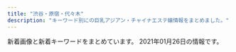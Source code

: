 ```yaml
---
title: "渋谷・原宿・代々木"
description: "キーワード別にの巨乳アジアン・チャイナエステ嬢情報をまとめました。"
---
```


新着画像と新着キーワードをまとめています。
2021年01月26日の情報です。

<DmmAffiliateIns />
<KeywordTable
  shops={
    [
    {
        "img_links": [
            "http://kokoronosato.tyo.cm/photos/sites/15/2020/08/2020082203150030.jpg",
            "http://kokoronosato.tyo.cm/images/room3.jpg",
            "http://kokoronosato.tyo.cm/photos/sites/15/2020/08/2020082205444313.jpg",
            "http://kokoronosato.tyo.cm/images/themes/pink/s_pickup.png",
            "http://kokoronosato.tyo.cm/link/88x31b.jpg",
            "http://kokoronosato.tyo.cm/link/massage-de_88_31.jpg",
            "http://kokoronosato.tyo.cm/images/themes/pink/mobile.jpg",
            "http://kokoronosato.tyo.cm/images/themes/pink/no2.png",
            "http://kokoronosato.tyo.cm/images/themes/pink/no1.png",
            "http://kokoronosato.tyo.cm/photos/sites/15/2020/08/2020082203135850.jpg",
            "http://kokoronosato.tyo.cm/images/room2.jpg",
            "http://menlog.net/link/menlog8831.jpg",
            "http://kokoronosato.tyo.cm/images/themes/pink/s_link.png",
            "http://kokoronosato.tyo.cm/link/8831.jpg",
            "http://kokoronosato.tyo.cm/images/themes/pink/s_ranking.png",
            "http://kokoronosato.tyo.cm/link/e0016.jpg",
            "http://kokoronosato.tyo.cm/photos/sites/15/2020/08/2020082205443766.jpg",
            "http://kokoronosato.tyo.cm/images/themes/pink/s_newface.png",
            "http://kokoronosato.tyo.cm/images/themes/pink/line.png",
            "http://kokoronosato.tyo.cm/images/room1.jpg",
            "http://kokoronosato.tyo.cm/photos/sites/15/2019/07/2019072809470568.jpg",
            "http://kokoronosato.tyo.cm/photos/sites/15/2019/07/2019072809445954.jpg",
            "http://kokoronosato.tyo.cm/link/walker88.jpg",
            "http://kokoronosato.tyo.cm/images/themes/pink/r3.jpg",
            "http://kokoronosato.tyo.cm/photos/sites/15/2019/07/2019072809450776.jpg",
            "http://kokoronosato.tyo.cm/images/themes/pink/s_staff.png",
            "http://kokoronosato.tyo.cm/images/themes/pink/s_news.png",
            "http://kokoronosato.tyo.cm/photos/sites/15/2019/07/2019072809465934.jpg",
            "http://kokoronosato.tyo.cm/images/room4.jpg",
            "http://kokoronosato.tyo.cm/link/esthelove88-31.jpg",
            "http://kokoronosato.tyo.cm/photos/sites/15/2020/08/2020082205444661.jpg"
        ],
        "name": "\u68ee\u306e\u9999",
        "keywords": {
            "D": 24,
            "85": 4,
            "87": 8,
            "83": 4,
            "86": 12,
            "C": 19
        },
        "url": "http://kokoronosato.tyo.cm/",
        "station": "JR\u6e0b\u8c37\u99c5\u6771\u53e3"
    },
    {
        "keywords": {},
        "url": "http://www.e-god.work/",
        "img_links": [
            "http://www.e-god.work/images/1.jpg",
            "http://www.e-god.work/images/int1.jpg",
            "http://www.e-god.work/img/eri1.jpg",
            "http://www.e-god.work/images/sys2.jpg",
            "http://www.e-god.work/images/staff_t.jpg",
            "http://www.e-god.work/images/int2.jpg",
            "http://www.e-god.work/img/koko1.jpg",
            "http://www.e-god.work/images/news.jpg",
            "http://www.e-god.work/img/koko2.jpg",
            "http://www.e-god.work/img/zb.jpg",
            "http://www.e-god.work/images/info.jpg",
            "http://www.e-god.work/images/mobile.jpg",
            "http://www.e-god.work/images/tel.jpg",
            "http://www.e-god.work/images/sys1.jpg",
            "http://www.e-god.work/images/ais.jpg",
            "http://www.e-god.work/images/line.png",
            "http://www.e-god.work/images/head.jpg",
            "http://www.e-god.work/images/4.jpg",
            "http://www.e-god.work/images/2.jpg",
            "http://www.e-god.work/img/yuki1.jpg",
            "http://www.e-god.work/images/interior_t.jpg"
        ],
        "name": "\u30b9\u30ef\u30f3",
        "station": "JR\u6e0b\u8c37\u99c5\u30cf\u30c1\u516c\u53e3"
    },
    {
        "station": "JR\u6e0b\u8c37\u99c5\u897f\u53e3",
        "keywords": {
            "C": 17,
            "87": 5,
            "86": 3,
            "F": 1,
            "D": 4,
            "E": 2,
            "85": 4,
            "88": 5
        },
        "url": "http://awaawa-fairy.work/",
        "name": "\u6ce1\u6ce1\u30d5\u30a7\u30a2\u30ea\u30fc",
        "img_links": [
            "http://awaawa-fairy.work/sp/img/line.jpg",
            "http://awaawa-fairy.work/sp/img/pic.jpg",
            "http://awaawa-fairy.work/sp/img/t-a.jpg",
            "http://awaawa-fairy.work/sp/img/sys.jpg",
            "http://awaawa-fairy.work/img/st27.png",
            "http://awaawa-fairy.work/img/st017.png",
            "http://awaawa-fairy.work/img/st28.png",
            "http://awaawa-fairy.work/sp/img/sta18.png",
            "http://awaawa-fairy.work/sp/img/tit.jpg",
            "http://awaawa-fairy.work/img/sta28.png",
            "http://awaawa-fairy.work/sp/img/p-29.png",
            "http://awaawa-fairy.work/img/head.png",
            "http://awaawa-fairy.work/sp/img/sta15.png",
            "http://awaawa-fairy.work/img/sta22.png",
            "http://awaawa-fairy.work/sp/img/p-26.png",
            "http://awaawa-fairy.work/sp/img/t-o.jpg",
            "http://awaawa-fairy.work/img/sta15.png",
            "http://awaawa-fairy.work/img/st26.png",
            "http://awaawa-fairy.work/sp/img/tel.jpg",
            "http://awaawa-fairy.work/img/st22.png",
            "http://awaawa-fairy.work/sp/img/t-t.jpg",
            "http://awaawa-fairy.work/img/st018.png",
            "http://awaawa-fairy.work/img/st29.png",
            "http://awaawa-fairy.work/sp/img/sta17.png",
            "http://awaawa-fairy.work/img/st4.png",
            "http://awaawa-fairy.work/sp/img/p-15.png",
            "http://awaawa-fairy.work/sp/img/sta22.png",
            "http://awaawa-fairy.work/img/mo.png",
            "http://awaawa-fairy.work/sp/img/time.jpg",
            "http://awaawa-fairy.work/sp/img/sta27.png",
            "http://awaawa-fairy.work/img/st17.png",
            "http://awaawa-fairy.work/img/bottom.png",
            "http://awaawa-fairy.work/img/sta17.png",
            "http://awaawa-fairy.work/sp/img/mv.jpg",
            "http://awaawa-fairy.work/sp/img/t-r.jpg",
            "http://awaawa-fairy.work/img/nos.png",
            "http://awaawa-fairy.work/img/st15.png",
            "http://awaawa-fairy.work/sp/img/sta29.png",
            "http://awaawa-fairy.work/img/sta27.png",
            "http://awaawa-fairy.work/sp/img/botton.jpg",
            "http://awaawa-fairy.work/img/sta29.png",
            "http://awaawa-fairy.work/sp/img/sta28.png",
            "http://awaawa-fairy.work/sp/img/pc.jpg",
            "http://awaawa-fairy.work/sp/img/add.jpg",
            "http://awaawa-fairy.work/sp/img/sta26.png",
            "http://awaawa-fairy.work/sp/img/info.jpg",
            "http://awaawa-fairy.work/img/st18.png",
            "http://awaawa-fairy.work/img/sta18.png",
            "http://awaawa-fairy.work/img/sta26.png",
            "http://awaawa-fairy.work/sp/img/t-s.jpg",
            "http://awaawa-fairy.work/sp/img/p-27.png"
        ]
    },
    {
        "station": "JR\u6e0b\u8c37\u99c5\u5bae\u76ca\u5742\u53e3",
        "img_links": [
            "http://angel.est.cm/photos/sites/23/2019/11/2019110102361631.jpg",
            "http://angel.est.cm/img/r1.jpg",
            "http://angel.est.cm/photos/sites/23/2019/05/2019051010094757.jpg",
            "http://angel.est.cm/img/r4.jpg",
            "http://angel.est.cm/img/r2.jpg",
            "http://angel.est.cm/photos/sites/23/2019/05/2019051010094759.jpg",
            "http://angel.est.cm/photos/sites/23/2018/10/2018100318475591.jpg",
            "http://angel.est.cm/img/r3.jpg",
            "http://angel.est.cm/img/footer.png",
            "http://angel.est.cm/photos/sites/23/2019/05/2019051010094748.jpg",
            "http://angel.est.cm/img/top.png",
            "http://angel.est.cm/photos/sites/23/2019/05/2019051010094797.jpg",
            "http://angel.est.cm/photos/sites/23/2016/08/staff2.jpg"
        ],
        "url": "http://angel.est.cm/",
        "name": "Angel",
        "keywords": {
            "86": 6,
            "88": 2,
            "C": 2,
            "E": 4,
            "D": 8,
            "87": 6
        }
    },
    {
        "keywords": {},
        "img_links": [
            "http://www.kaede-es.club/images/shop/DSC_0998-199x300.jpg",
            "http://www.kaede-es.club/images/staff/2/nana.jpg",
            "http://www.kaede-es.club/images/staff/2/miki.jpg",
            "http://www.kaede-es.club/images/staff/4/sati.jpg",
            "http://www.kaede-es.club/images/shop/DSC_0087-221x300.jpg",
            "http://www.kaede-es.club/images/staff/neinei2.jpg",
            "http://www.kaede-es.club/images/shop/DSC_0086-300x199.jpg",
            "http://www.kaede-es.club/images/index-tiba_02.jpg",
            "http://www.kaede-es.club/images/nav/nav-staff.jpg",
            "http://www.kaede-es.club/images/staff/miki.jpg",
            "http://www.kaede-es.club/images/nav/nav-sys.jpg",
            "http://www.kaede-es.club/images/20200928173241.png",
            "http://www.kaede-es.club/images/index-tiba_04.jpg",
            "http://www.kaede-es.club/images/nav/nav-job.jpg",
            "http://www.kaede-es.club/images/t-off-ico.jpg",
            "http://www.kaede-es.club/images/staff/2/momo.jpg",
            "http://www.kaede-es.club/images/index-tiba_10.jpg",
            "http://www.kaede-es.club/images/staff/6.jpg",
            "http://www.kaede-es.club/images/index-tiba_09.jpg",
            "http://www.kaede-es.club/images/index-tiba_13.jpg",
            "http://www.kaede-es.club/css/2.jpeg",
            "http://www.kaede-es.club/psd/off2-1.jpg",
            "http://www.kaede-es.club/images/staff/4/yuyu2.jpg",
            "http://www.kaede-es.club/images/staff/emi.jpg",
            "http://www.kaede-es.club/psd/off32.jpg"
        ],
        "url": "http://www.kaede-es.club/",
        "name": "\u6953",
        "station": "JR\u4ee3\u3005\u6728\u99c5"
    },
    {
        "img_links": [
            "http://www.ogon.work/img/s/s_qa.png",
            "http://www.ogon.work/staff/hana1.jpg",
            "http://www.ogon.work/img/icon/new.jpg",
            "http://www.ogon.work/staff/tina1.jpg",
            "http://www.ogon.work/staff/ayumi3.jpg",
            "http://www.ogon.work/staff/momo1.jpg",
            "http://www.ogon.work/staff/yuki2.jpg",
            "http://www.ogon.work/img/bana02.jpg",
            "http://www.ogon.work/img/interior.jpg",
            "http://www.ogon.work/staff/ayumi1.jpg",
            "http://www.ogon.work/img/bana03.jpg",
            "http://www.ogon.work/staff/yuki1.jpg",
            "http://www.ogon.work/staff/ayumi2.jpg",
            "http://www.ogon.work/img/contentsbottom.png",
            "http://www.ogon.work/staff/sara1.jpg"
        ],
        "station": "JR\u6e0b\u8c37\u99c5\u30cf\u30c1\u516c\u53e3",
        "name": "\u9ec4\u91d1\u6d77\u5cb8",
        "url": "http://www.ogon.work/",
        "keywords": {
            "86": 14,
            "D": 21,
            "85": 14,
            "E": 7,
            "84": 31,
            "87": 14,
            "83": 14,
            "C": 55
        }
    },
    {
        "station": "JR\u6e0b\u8c37\u99c5",
        "url": "http://www.aixin.co.jp/",
        "img_links": [
            "http://www.aixin.co.jp/images/staff/yuzu/yuzu.jpg",
            "http://www.aixin.co.jp/images/staff/haruka2/haruka2.png",
            "http://www.aixin.co.jp/images/top_pic/top2.jpg",
            "http://www.aixin.co.jp/images/staff/ayaka/1.jpg",
            "http://www.aixin.co.jp/images/staff/ayaka/ayaka.jpg",
            "http://www.aixin.co.jp/images/staff/miki/2.jpg",
            "http://www.aixin.co.jp/images/staff/yui2/yui2.png",
            "http://www.aixin.co.jp/images/staff/mika2/1.png",
            "http://www.aixin.co.jp/images/staff/rara/rara.png",
            "http://www.aixin.co.jp/images/costume/1.png",
            "http://www.aixin.co.jp/images/costume/2.png",
            "http://www.aixin.co.jp/images/staff/ruru2/ruru2.jpg",
            "http://www.aixin.co.jp/images/map/google.png",
            "http://www.aixin.co.jp/images/costume/3.png",
            "http://www.aixin.co.jp/images/staff/mirai/mirai.png",
            "http://www.aixin.co.jp/images/staff/ran/ran.png",
            "http://www.aixin.co.jp/images/top/top.jpg",
            "http://www.aixin.co.jp/images/price/hirou.jpg",
            "http://www.aixin.co.jp/images/staff/mimi2/mimi2.png",
            "http://www.aixin.co.jp/images/price/tokusen.jpg",
            "http://www.aixin.co.jp/images/costume/4.png",
            "http://www.aixin.co.jp/images/staff/eri/eri.png",
            "http://www.aixin.co.jp/images/costume/7.png",
            "http://www.aixin.co.jp/images/staff/chiemi/1.jpg",
            "http://www.aixin.co.jp/images/staff/koko/koko.png",
            "http://www.aixin.co.jp/images/staff/miya/1.jpg",
            "http://www.aixin.co.jp/images/staff/mika2/mika2.png",
            "http://www.aixin.co.jp/images/staff/mika2/2.png",
            "http://www.aixin.co.jp/images/wanted/wanted.png",
            "http://www.aixin.co.jp/images/staff/aki/aki.png",
            "http://www.aixin.co.jp/images/staff/miharu/miharu.png",
            "http://www.aixin.co.jp/images/staff/miki/miki.jpg",
            "http://www.aixin.co.jp/images/staff/miya/miya.jpg",
            "http://www.aixin.co.jp/images/staff/ruri2/ruri2.png",
            "http://www.aixin.co.jp/images/staff/yuzu/2.jpg",
            "http://www.aixin.co.jp/images/costume/6.png",
            "http://www.aixin.co.jp/images/staff/ruru2/2.jpg",
            "http://www.aixin.co.jp/images/staff/akane/akane.png",
            "http://www.aixin.co.jp/images/price/long.jpg",
            "http://www.aixin.co.jp/images/price/aroma.jpg",
            "http://www.aixin.co.jp/images/staff/chiemi/chiemi.jpg"
        ],
        "name": "\u30a2\u30a4\u30b7\u30f3",
        "keywords": {}
    },
    {
        "station": "JR\u6e0b\u8c37\u99c5\u897f\u53e3",
        "keywords": {},
        "img_links": [
            "http://suitengu.me-es.com/images/index_06.jpg",
            "http://suitengu.me-es.com/images/index_08.jpg",
            "http://suitengu.me-es.com/girl/07.jpg",
            "http://suitengu.me-es.com/images/03.jpg",
            "http://suitengu.me-es.com/girl/07a.jpg",
            "http://suitengu.me-es.com/girl/08.jpg",
            "http://suitengu.me-es.com/images/index_07.jpg",
            "http://suitengu.me-es.com/images/02.jpg",
            "http://suitengu.me-es.com/images/index_03.jpg",
            "http://suitengu.me-es.com/images/index_01.jpg",
            "http://suitengu.me-es.com/girl/013.jpg",
            "http://suitengu.me-es.com/images/info.jpg",
            "http://suitengu.me-es.com/images/index_18.jpg",
            "http://suitengu.me-es.com/girl/01.jpg",
            "http://suitengu.me-es.com/images/info_10.jpg",
            "http://suitengu.me-es.com/girl/05.jpg",
            "http://suitengu.me-es.com/images/rec.jpg",
            "http://suitengu.me-es.com/girl/014.jpg",
            "http://suitengu.me-es.com/images/index_13.jpg",
            "http://suitengu.me-es.com/girl/08a.jpg",
            "http://suitengu.me-es.com/images/index_09.jpg",
            "http://suitengu.me-es.com/girl/010.jpg",
            "http://suitengu.me-es.com/images/01.jpg",
            "http://suitengu.me-es.com/images/rec_10.jpg",
            "http://suitengu.me-es.com/images/index_04.jpg",
            "http://suitengu.me-es.com/images/index_10.jpg",
            "http://suitengu.me-es.com/girl/05a.jpg",
            "http://suitengu.me-es.com/images/index_05.jpg",
            "http://suitengu.me-es.com/images/staff_10.jpg",
            "http://suitengu.me-es.com/images/index_14.jpg",
            "http://suitengu.me-es.com/girl/011.jpg"
        ],
        "name": "\u6c34\u5929\u5bae",
        "url": "http://suitengu.me-es.com/"
    }
]
}
/>
<DmmAffiliateScript />
